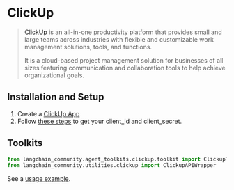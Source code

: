 # ClickUp

>[ClickUp](https://clickup.com/) is an all-in-one productivity platform that provides small and large teams across industries with flexible and customizable work management solutions, tools, and functions.
>
>It is a cloud-based project management solution for businesses of all sizes featuring communication and collaboration tools to help achieve organizational goals.

## Installation and Setup

1. Create a [ClickUp App](https://help.clickup.com/hc/en-us/articles/6303422883095-Create-your-own-app-with-the-ClickUp-API)
2. Follow [these steps](https://clickup.com/api/developer-portal/authentication/) to get your client_id and client_secret.

## Toolkits

```python
from langchain_community.agent_toolkits.clickup.toolkit import ClickupToolkit
from langchain_community.utilities.clickup import ClickupAPIWrapper
```

See a [usage example](/docs/integrations/tools/clickup).

